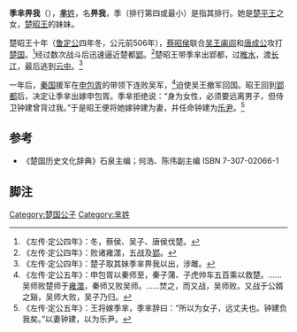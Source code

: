 {{東亞女性歷史人物
|名稱=季芈畀我
|身份=
|說明=
|姓=芈
|名=畀我
|姓名=芈畀我
|字=
|出生地=楚国
|父親=楚平王
|母親=
|夫=钟建
|同胞兄弟=楚昭王
|注釋=}}

'''季芈畀我'''（{{bd|？||？||catIdx=X}}），[[芈姓|'''芈'''姓]]，名'''畀我'''，季（排行第四或最小）是指其排行。她是[[楚平王|楚平王]]之女，[[楚昭王|楚昭王]]的妹妹。

楚昭王十年（[[鲁定公|鲁定公]]四年冬，公元前506年），[[蔡昭侯|蔡昭侯]]联合[[吴王阖闾|吴王阖闾]]和[[唐成公|唐成公]]攻打[[楚国|楚国]]。<ref>《左传·定公四年》：冬，蔡侯、吴子、唐侯伐楚。</ref>经过数次战斗后迅速逼近楚都[[郢|郢]]。<ref>《左传·定公四年》：败诸雍澨，五战及[[郢|郢]]。</ref>楚昭王带季芈出郢都，过[[睢水|睢水]]，渡[[长江|长江]]，最后逃到[[雲中_(楚国)|云中]]。<ref>《左传·定公四年》：楚子取其妹季芈畀我以出，涉雎。</ref>

一年后，[[秦国|秦国]]援军在[[申包胥|申包胥]]的带领下连败吴军，<ref>《左传·定公五年》：申包胥以秦师至，秦子蒲、子虎帅车五百乘以救楚。……吴师败楚师于[[雍澨|雍澨]]，秦师又败吴师。……焚之，而又战，吴师败。又战于公婿之谿，吴师大败，吴子乃归。</ref>迫使吴王撤军回国。昭王回到[[郢都|郢都]]后，决定让季芈出嫁申包胥。季芈拒绝说：“身为女性，必须要远离男子，但侍卫钟建曾背过我。”于是昭王便将她嫁钟建为妻，并任命钟建为[[乐尹|乐尹]]。<ref>《左传·定公五年》：王将嫁季芈，季芈辞曰：“所以为女子，远丈夫也。钟建负我矣。”以妻钟建，以为乐尹。</ref>

==参考==
*《楚国历史文化辞典》石泉主编；何浩、陈伟副主编 ISBN 7-307-02066-1

==脚注==
<references/>

[[Category:楚国公子|Category:楚国公子]]
[[Category:芈姓|Category:芈姓]]